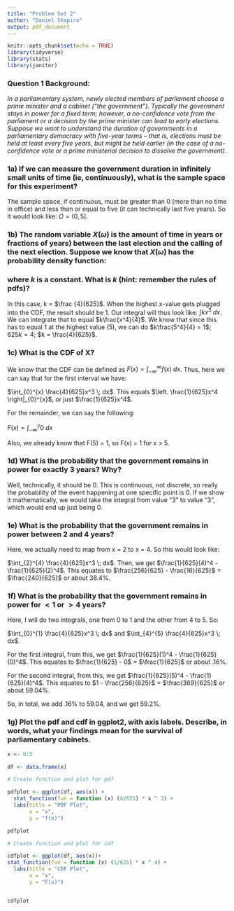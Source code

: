 ```yaml
---
title: "Problem Set 2"
author: "Daniel Shapiro"
output: pdf_document
---
```


```r
knitr::opts_chunk$set(echo = TRUE)
library(tidyverse)
library(stats)
library(janitor)
```

### Question 1 Background:

*In a parliamentary system, newly elected members of parliament choose a prime minister and a cabinet ("the government"). Typically the government stays in power for a fixed term; however, a no-confidence vote from the parliament or a decision by the prime minister can lead to early elections. Suppose we want to understand the duration of governments in a parliamentary democracy with five-year terms -- that is, elections must be held at least every five years, but might be held earlier (in the case of a no-confidence vote or a prime ministerial decision to dissolve the government).*

### 1a) If we can measure the government duration in infinitely small units of time (ie, continuously), what is the sample space for this experiment?

The sample space, if continuous, must be greater than 0 (more than no time in office) and less than or equal to five (it can technically last five years). So it would look like: $\Omega = (0, 5]$.

### 1b) The random variable $X(\omega)$ is the amount of time in years or fractions of years) between the last election and the calling of the next election. Suppose we know that $X(\omega)$ has the probability density function:

\begin{equation*}
f(x)= \begin{cases} kx^3 & 0<x<5\\
0 & \text{otherwise}
\end{cases}
\end{equation*}

### where $k$ is a constant. What is $k$ (hint: remember the rules of pdfs)?

In this case, k = $\frac {4}{625}$. When the highest x-value gets plugged into the CDF, the result should be 1. Our integral will thus look like: $\int kx^3 \; dx$. We can integrate that to equal $k\frac{x^4}{4}$. We know that since this has to equal 1 at the highest value (5), we can do $k\frac{5^4}{4} = 1$; $625k = 4$; $k = \frac{4}{625}$.

### 1c) What is the CDF of X?

We know that the CDF can be defined as $F(x) = \int_{-\infty}^{\infty} f(x) \; dx$. Thus, here we can say that for the first interval we have: 

$\int_{0}^{x} \frac{4}{625}x^3 \; dx$. This equals $\left. \frac{1}{625}x^4 \right|_{0}^{x}$, or just $\frac{1}{625}x^4$.

For the remainder, we can say the following:

$F(x) = \int_{-\infty}^{y} 0 \; dx$

Also, we already know that F(5) = 1, so F(x) = 1 for x > 5.

### 1d) What is the probability that the government remains in power for exactly 3 years? Why?

Well, technically, it should be 0. This is continuous, not discrete, so really the probability of the event happening at one specific point is 0. If we show it mathematically, we would take the integral from value "3" to value "3", which would end up just being 0. 

### 1e) What is the probability that the government remains in power between 2 and 4 years?

Here, we actually need to map from x = 2 to x = 4. So this would look like: 

$\int_{2}^{4} \frac{4}{625}x^3 \; dx$. Then, we get $\frac{1}{625}(4)^4 - \frac{1}{625}(2)^4$. This equates to $\frac{256}{625} - \frac{16}{625}$ = $\frac{240}{625}$ or about 38.4%. 

### 1f) What is the probability that the government remains in power for $<1$ or $>4$ years?

Here, I will do two integrals, one from 0 to 1 and the other from 4 to 5. So: 

$\int_{0}^{1} \frac{4}{625}x^3 \; dx$ and $\int_{4}^{5} \frac{4}{625}x^3 \; dx$. 

For the first integral, from this, we get $\frac{1}{625}(1)^4 - \frac{1}{625}(0)^4$. This equates to $\frac{1}{625} - 0$ = $\frac{1}{625}$ or about .16%.

For the second integral, from this, we get $\frac{1}{625}(5)^4 - \frac{1}{625}(4)^4$. This equates to $1 - \frac{256}{625}$ = $\frac{369}{625}$ or about 59.04%. 

So, in total, we add .16% to 59.04, and we get 59.2%. 

### 1g) Plot the pdf and cdf in ggplot2, with axis labels. Describe, in words, what your findings mean for the survival of parliamentary cabinets.

```r
x <- 0:5

df <- data.frame(x)

# Create function and plot for pdf

pdfplot <- ggplot(df, aes(x)) +
  stat_function(fun = function (x) (4/625) * x ^ 3) +
  labs(title = "PDF Plot", 
       x = "x",
       y = "f(x)")

pdfplot

# Create function and plot for cdf

cdfplot <- ggplot(df, aes(x))+
stat_function(fun = function (x) (1/625) * x ^ 4) +
  labs(title = "CDF Plot",
       x = "x", 
       y = "F(x)")


cdfplot
```
